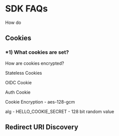 # SDK FAQs

How do

## Cookies


### *1) What cookies are set?

How are cookies encrypted?



Stateless Cookies

OIDC Cookie

Auth Cookie

Cookie Encryption - aes-128-gcm

alg - HELLO_COOKIE_SECRET - 128 bit random value 

## Redirect URI Discovery 


